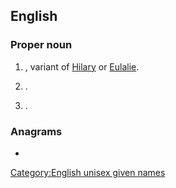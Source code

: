 ==English==

===Proper noun===
{{en-proper noun}}

# {{surname|en|English|from=given names}}, variant of [[Hilary]] or [[Eulalie]].
# {{given name|en|male|from=surnames}}.
# {{given name|en|female}}.

===Anagrams===
* {{anagrams|en|a=eellry|yeller}}

[[Category:English unisex given names]]